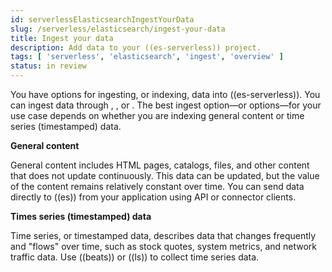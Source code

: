 ```yaml
---
id: serverlessElasticsearchIngestYourData
slug: /serverless/elasticsearch/ingest-your-data
title: Ingest your data
description: Add data to your ((es-serverless)) project.
tags: [ 'serverless', 'elasticsearch', 'ingest', 'overview' ]
status: in review
---
```


You have options for ingesting, or indexing, data into ((es-serverless)).
You can ingest data through <DocLink id="serverlessElasticsearchIngestDataThroughApi" text="API"/>,
<DocLink id="serverlessElasticsearchIngestDataThroughIntegrationsLogstash" text="Logstash"/>, or
<DocLink id="serverlessElasticsearchIngestDataThroughIntegrationsBeats" text="Beats"/>.
The best ingest option—or options—for your use case depends on whether you are indexing general content or time series (timestamped) data.


**General content**

General content includes HTML pages, catalogs, files, and other content that does not update continuously.
This data can be updated, but the value of the content remains relatively constant over time.
You can send data directly to ((es)) from your application using API or connector clients.

**Times series (timestamped) data**

Time series, or timestamped data, describes data that changes frequently and "flows" over time, such as stock quotes, system metrics, and network traffic data.
Use ((beats)) or ((ls)) to collect time series data.
